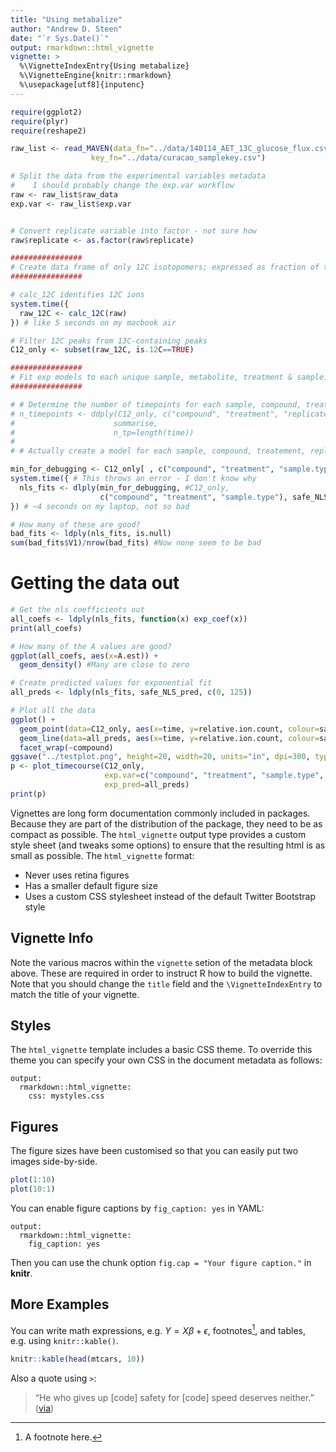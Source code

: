 ```yaml
---
title: "Using metabalize"
author: "Andrew D. Steen"
date: "`r Sys.Date()`"
output: rmarkdown::html_vignette
vignette: >
  %\VignetteIndexEntry{Using metabalize}
  %\VignetteEngine{knitr::rmarkdown}
  %\usepackage[utf8]{inputenc}
---
```


```r
require(ggplot2)
require(plyr)
require(reshape2)

raw_list <- read_MAVEN(data_fn="../data/140114_AET_13C_glucose_flux.csv",
                  key_fn="../data/curacao_samplekey.csv")

# Split the data from the experimental variables metadata
#    I should probably change the exp.var workflow
raw <- raw_list$raw_data
exp.var <- raw_list$exp.var


# Convert replicate variable into factor - not sure how
raw$replicate <- as.factor(raw$replicate)

################
# Create data frame of only 12C isotopomers; expressed as fraction of total ions 
################

# calc_12C identifies 12C ions
system.time({
  raw_12C <- calc_12C(raw) 
}) # like 5 seconds on my macbook air

# Filter 12C peaks from 13C-containing peaks
C12_only <- subset(raw_12C, is.12C==TRUE)

################
# Fit exp models to each unique sample, metabolite, treatment & sample.type
################

# # Determine the number of timepoints for each sample, compound, treatment, replicate and sample type
# n_timepoints <- ddply(C12_only, c("compound", "treatment", "replicate", "sample.type"), 
#                      summarise,
#                      n_tp=length(time))
# 
# # Actually create a model for each sample, compound, treatement, replicate and sample type

min_for_debugging <- C12_only[ , c("compound", "treatment", "sample.type", "time", "relative.ion.count")]
system.time({ # This throws an error - I don't know why
  nls_fits <- dlply(min_for_debugging, #C12_only,
                    c("compound", "treatment", "sample.type"), safe_NLS, .inform=TRUE)
}) # ~4 seconds on my laptop, not so bad

# How many of these are good?
bad_fits <- ldply(nls_fits, is.null)
sum(bad_fits$V1)/nrow(bad_fits) #Now none seem to be bad
```


# Getting the data out
```r
# Get the nls coefficients out
all_coefs <- ldply(nls_fits, function(x) exp_coef(x))
print(all_coefs)

# How many of the A values are good?
ggplot(all_coefs, aes(x=A.est)) + 
  geom_density() #Many are close to zero

# Create predicted values for exponential fit
all_preds <- ldply(nls_fits, safe_NLS_pred, c(0, 125))

# Plot all the data
ggplot() +
  geom_point(data=C12_only, aes(x=time, y=relative.ion.count, colour=sample.type)) + 
  geom_line(data=all_preds, aes(x=time, y=relative.ion.count, colour=sample.type)) + 
  facet_wrap(~compound)
ggsave("../testplot.png", height=20, width=20, units="in", dpi=300, type="cairo")
p <- plot_timecourse(C12_only, 
                     exp.var=c("compound", "treatment", "sample.type", "time"),
                     exp_pred=all_preds)
print(p)

```

Vignettes are long form documentation commonly included in packages. Because they are part of the distribution of the package, they need to be as compact as possible. The `html_vignette` output type provides a custom style sheet (and tweaks some options) to ensure that the resulting html is as small as possible. The `html_vignette` format:

- Never uses retina figures
- Has a smaller default figure size
- Uses a custom CSS stylesheet instead of the default Twitter Bootstrap style

## Vignette Info

Note the various macros within the `vignette` setion of the metadata block above. These are required in order to instruct R how to build the vignette. Note that you should change the `title` field and the `\VignetteIndexEntry` to match the title of your vignette.

## Styles

The `html_vignette` template includes a basic CSS theme. To override this theme you can specify your own CSS in the document metadata as follows:

    output: 
      rmarkdown::html_vignette:
        css: mystyles.css

## Figures

The figure sizes have been customised so that you can easily put two images side-by-side. 

```r
plot(1:10)
plot(10:1)
```

You can enable figure captions by `fig_caption: yes` in YAML:

    output:
      rmarkdown::html_vignette:
        fig_caption: yes

Then you can use the chunk option `fig.cap = "Your figure caption."` in **knitr**.

## More Examples

You can write math expressions, e.g. $Y = X\beta + \epsilon$, footnotes^[A footnote here.], and tables, e.g. using `knitr::kable()`.

```r
knitr::kable(head(mtcars, 10))
```

Also a quote using `>`:

> "He who gives up [code] safety for [code] speed deserves neither."
([via](https://twitter.com/hadleywickham/status/504368538874703872))
